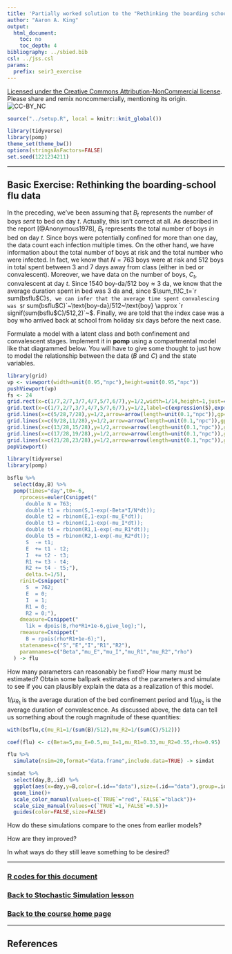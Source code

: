 ```yaml
---
title: 'Partially worked solution to the "Rethinking the boarding school flu" exercise'
author: "Aaron A. King"
output:
  html_document:
    toc: no
    toc_depth: 4
bibliography: ../sbied.bib
csl: ../jss.csl
params:
  prefix: seir3_exercise
---
```


\newcommand\prob[1]{\mathbb{P}\left[{#1}\right]}
\newcommand\expect[1]{\mathbb{E}\left[{#1}\right]}
\newcommand\var[1]{\mathrm{Var}\left[{#1}\right]}
\newcommand\dist[2]{\mathrm{#1}\left(#2\right)}
\newcommand\lik{\mathcal{L}}
\newcommand\loglik{\ell}

[Licensed under the Creative Commons Attribution-NonCommercial license](http://creativecommons.org/licenses/by-nc/4.0/).
Please share and remix noncommercially, mentioning its origin.  
![CC-BY_NC](../graphics/cc-by-nc.png)

```r
source("../setup.R", local = knitr::knit_global())
```
```r
library(tidyverse)
library(pomp)
theme_set(theme_bw())
options(stringsAsFactors=FALSE)
set.seed(1221234211)
```

----------------------------

## Basic Exercise: Rethinking the boarding-school flu data

In the preceding, we've been assuming that $B_t$ represents the number of boys *sent* to bed on day $t$.
Actually, this isn't correct at all.
As described in the report [@Anonymous1978], $B_t$ represents the total number of boys *in* bed on day $t$.
Since boys were potentially confined for more than one day, the data count each infection multiple times.
On the other hand, we have information about the total number of boys at risk and the total number who were infected.
In fact, we know that $N=763$ boys were at risk and 512 boys in total spent between 3 and 7 days away from class (either in bed or convalescent).
Moreover, we have data on the number of boys, $C_t$, convalescent at day $t$.
Since $1540~\text{boy-da}/512~\text{boy} \approx 3~\text{da}$, we know that the average duration spent in bed was 3&nbsp;da and, since $\sum_t\!C_t=`r sum(bsflu$C)`$, we can infer that the average time spent convalescing was $`r sum(bsflu$C)`~\text{boy-da}/512~\text{boy} \approx `r signif(sum(bsflu$C)/512,2)`~\text{da}$.
Finally, we are told that the index case was a boy who arrived back at school from holiday six days before the next case.

Formulate a model with a latent class and both confinement and convalescent stages.
Implement it in **pomp** using a compartmental model like that diagrammed below.
You will have to give some thought to just how to model the relationship between the data ($B$ and $C$) and the state variables.

```r
library(grid)
vp <- viewport(width=unit(0.95,"npc"),height=unit(0.95,"npc"))
pushViewport(vp)
fs <- 24
grid.rect(x=c(1/7,2/7,3/7,4/7,5/7,6/7),y=1/2,width=1/14,height=1,just=c(0.5,0.5),gp=gpar(fill="white",lwd=2))
grid.text(x=c(1/7,2/7,3/7,4/7,5/7,6/7),y=1/2,label=c(expression(S),expression(E),expression(I),expression(R[1]),expression(R[2]),expression(R[3])),gp=gpar(fontface=3,fontsize=fs))
grid.lines(x=c(5/28,7/28),y=1/2,arrow=arrow(length=unit(0.1,"npc")),gp=gpar(lwd=2))
grid.lines(x=c(9/28,11/28),y=1/2,arrow=arrow(length=unit(0.1,"npc")),gp=gpar(lwd=2))
grid.lines(x=c(13/28,15/28),y=1/2,arrow=arrow(length=unit(0.1,"npc")),gp=gpar(lwd=2))
grid.lines(x=c(17/28,19/28),y=1/2,arrow=arrow(length=unit(0.1,"npc")),gp=gpar(lwd=2))
grid.lines(x=c(21/28,23/28),y=1/2,arrow=arrow(length=unit(0.1,"npc")),gp=gpar(lwd=2))
popViewport()
```

```r
library(tidyverse)
library(pomp)

bsflu %>%
  select(day,B) %>%
  pomp(times="day",t0=-6,
    rprocess=euler(Csnippet("
      double N = 763;
      double t1 = rbinom(S,1-exp(-Beta*I/N*dt));
      double t2 = rbinom(E,1-exp(-mu_E*dt));
      double t3 = rbinom(I,1-exp(-mu_I*dt));
      double t4 = rbinom(R1,1-exp(-mu_R1*dt));
      double t5 = rbinom(R2,1-exp(-mu_R2*dt));
      S  -= t1;
      E  += t1 - t2;
      I  += t2 - t3;
      R1 += t3 - t4;
      R2 += t4 - t5;"),
      delta.t=1/5),
    rinit=Csnippet("
      S  = 762;
      E  = 0;
      I  = 1;
      R1 = 0;
      R2 = 0;"),
    dmeasure=Csnippet("
      lik = dpois(B,rho*R1+1e-6,give_log);"),
    rmeasure=Csnippet("
      B = rpois(rho*R1+1e-6);"),
    statenames=c("S","E","I","R1","R2"),
    paramnames=c("Beta","mu_E","mu_I","mu_R1","mu_R2","rho")
  ) -> flu
```

How many parameters can reasonably be fixed?
How many must be estimated?
Obtain some ballpark estimates of the parameters and simulate to see if you can plausibly explain the data as a realization of this model.

$1/\mu_{R_1}$ is the average duration of the bed confinement period and $1/\mu_{R_2}$ is the average duration of convalescence.
As discussed above, the data can tell us something about the rough magnitude of these quantities:
```r
with(bsflu,c(mu_R1=1/(sum(B)/512),mu_R2=1/(sum(C)/512)))
```

```r
coef(flu) <- c(Beta=5,mu_E=0.5,mu_I=1,mu_R1=0.33,mu_R2=0.55,rho=0.95)

flu %>%
  simulate(nsim=20,format="data.frame",include.data=TRUE) -> simdat

simdat %>%
  select(day,B,.id) %>%
  ggplot(aes(x=day,y=B,color=(.id=="data"),size=(.id=="data"),group=.id))+
  geom_line()+
  scale_color_manual(values=c(`TRUE`="red",`FALSE`="black"))+
  scale_size_manual(values=c(`TRUE`=1,`FALSE`=0.5))+
  guides(color=FALSE,size=FALSE)
```

How do these simulations compare to the ones from earlier models?

How are they improved?

In what ways do they still leave something to be desired?

----------------------------

### [**R** codes for this document](http://raw.githubusercontent.com/kingaa/sbied/master/stochsim/seir3_exercise.R)
### [Back to Stochastic Simulation lesson](./slides.pdf)
### [Back to the course home page](../index.html)

----------------------------

## References
